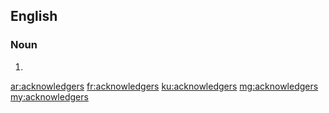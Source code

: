 ==English==

===Noun===
{{head|en}}
# {{plural of|acknowledger}}

[[ar:acknowledgers]]
[[fr:acknowledgers]]
[[ku:acknowledgers]]
[[mg:acknowledgers]]
[[my:acknowledgers]]